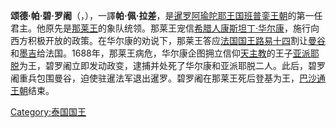 {{multiple issues|
{{expand|time=2015-01-23T02:23:56+00:00}}
{{unreferenced|time=2015-01-23T02:23:56+00:00}}
}}
'''颂德·帕·碧·罗阇'''（{{lang-th|สมเด็จพระเพทราชา}}，{{bd|1632年||1703年||}}），一譯'''帕·佩·拉差'''，是[[暹罗|暹罗]][[阿瑜陀耶王国|阿瑜陀耶王国]][[班普銮王朝|班普銮王朝]]的第一任君主。他原先是[[那莱王|那莱王]]的象队统领。那莱王宠信[[希腊人|希腊人]][[康斯坦丁·华尔康|康斯坦丁·华尔康]]，施行向西方积极开放的政策。在华尔康的劝说下，那莱王答应[[法国国王|法国国王]][[路易十四|路易十四]]割让[[曼谷|曼谷]]和[[墨吉|墨吉]]给法国。1688年，那莱王病危，华尔康企图拥立信仰[[天主教|天主教]]的王子[[亚派耶脱|亚派耶脱]]为王，碧罗阇立即发动政变，逮捕并处死了华尔康和亚派耶脱二人。此后，碧罗阇重兵包围曼谷，迫使驻暹法军退出暹罗。碧罗阇在那莱王死后登基为王，[[巴沙通王朝|巴沙通王朝]]结束。

{{start box}}
{{succession box|[[那莱王|那莱大帝]]|[[帕昭·素|帕昭·素]]|[[泰国君主列表|阿瑜陀耶王国君主]]|1632—1703}}
{{end box}}
{{泰國君主}}
{{Authority control}}

[[Category:泰国国王|Category:泰国国王]]